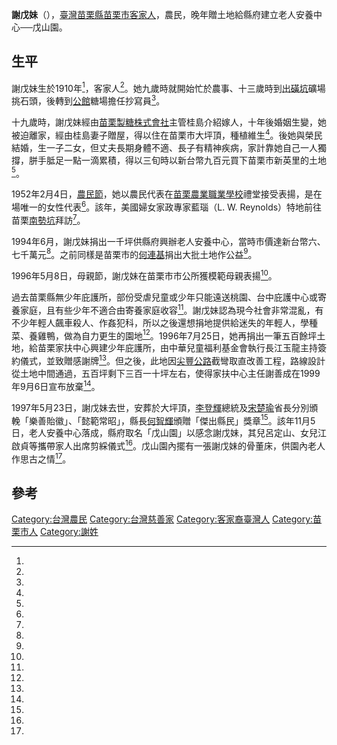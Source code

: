 {{Infobox Biography
|姓名 = 謝戊妹
|性別 = 女
|籍貫 = 
|出生日期 =1910年
|出生地點 =  {{TWN-JPN}}[[新竹廳|新竹廳]]苗栗支廳
|逝世日期 = {{death date and age|1997|5|23|1910}}
|逝世地點 = {{ROC|臺灣省}}[[苗栗縣|苗栗縣]][[苗栗市|苗栗市]]
|國籍 = {{JPN-EMP}}（1910－1945）<br>{{ROC}}（1945－1997）
}}
'''謝戊妹'''（{{bd|1910年||1997年|5月23日}}），[[臺灣|臺灣]][[苗栗縣|苗栗縣]][[苗栗市|苗栗市]][[台灣客家人|客家人]]，農民，晚年贈土地給縣府建立老人安養中心──戊山園。

==生平==
謝戊妹生於1910年<ref name="邱連枝4"/>，客家人<ref name="邱連枝2"/>。她九歲時就開始忙於農事、十三歲時到[[出磺坑|出磺坑]]礦場挑石頭，後轉到[[公館鄉_(台灣)|公館]]糖場擔任抄寫員<ref name="范榮達1"/>。

十九歲時，謝戊妹經由[[苗栗糖廠|苗栗製糖株式會社]]主管桂島介紹嫁人，十年後婚姻生變，她被迫離家，經由桂島妻子贈屋，得以住在苗栗市大坪頂，種植維生<ref name="范榮達1"/>。後她與榮民結婚，生一子二女，但丈夫長期身體不適、長子有精神疾病，家計靠她自己一人獨撐，胼手胝足一點一滴累積，得以三旬時以新台幣九百元買下苗栗市新英里的土地<ref name="邱連枝1"/>。

1952年2月4日，[[農民節|農民節]]，她以農民代表在[[國立苗栗高級農工職業學校|苗栗農業職業學校]]禮堂接受表揚，是在場唯一的女性代表<ref name="1952-02-05"/>。該年，美國婦女家政專家藍瑙（L. W. Reynolds）特地前往苗栗[[南勢坑_(苗栗縣)|南勢坑]]拜訪<ref name="謝增德"/>。

1994年6月，謝戊妹捐出一千坪供縣府興辦老人安養中心，當時市價達新台幣六、七千萬元<ref name="范榮達1"/>。之前同樣是苗栗市的[[何連基|何連基]]捐出大批土地作公益<ref name="范榮達4"/>。

1996年5月8日，母親節，謝戊妹在苗栗市市公所獲模範母親表揚<ref name="楊永盛2"/>。

過去苗栗縣無少年庇護所，部份受虐兒童或少年只能遠送桃園、台中庇護中心或寄養家庭，且有些少年不適合由寄養家庭收容<ref name="邱連枝2"/>。謝戊妹認為現今社會非常混亂，有不少年輕人飆車殺人、作姦犯科，所以之後還想捐地提供給迷失的年輕人，學種菜、養雞鴨，做為自力更生的園地<ref name="邱連枝1"/>。1996年7月25日，她再捐出一筆五百餘坪土地，給苗栗家扶中心興建少年庇護所，由中華兒童福利基金會執行長江玉龍主持簽約儀式，並致贈感謝牌<ref name="邱連枝2"/>。但之後，此地因[[尖豐公路|尖豐公路]]截彎取直改善工程，路線設計從土地中間通過，五百坪剩下三百一十坪左右，使得家扶中心主任謝善成在1999年9月6日宣布放棄<ref name="范榮達2"/>。

1997年5月23日，謝戊妹去世，安葬於大坪頂，[[李登輝|李登輝]]總統及[[宋楚瑜|宋楚瑜]]省長分別頒輓「樂善貽徽」、「懿範常昭」，縣長[[何智輝|何智輝]]頒贈「傑出縣民」獎章<ref name="邱連枝4"/>。該年11月5日，老人安養中心落成，縣府取名「戊山園」以感念謝戊妹，其兒呂定山、女兒江啟貞等攜帶家人出席剪綵儀式<ref name="邱連枝3"/>。戊山園內擺有一張謝戊妹的骨董床，供園內老人作思古之情<ref name="范榮達3"/>。

==參考==
{{portal box|人物|臺灣}}
{{Reflist|35em|refs =
<ref name="1952-02-05">{{Cite news|url=|title=苗縣生產競賽成績輝煌 優勝農民昨受獎 農民代表已專車晉省|author=|language=zh-tw|newspaper=聯合報|date=1952-02-05|accessdate=}}</ref>
<ref name="謝增德">{{Cite news|url=|title=訪本省的模範農民(九) 農村巾幗謝戊妹|author=謝增德|language=zh-tw|newspaper=聯合報|date=1952-08-15|accessdate=}}</ref>
<ref name="邱連枝1">{{Cite news|url=|title=二甲多土地全要捐出來 謝戊妹要蓋療養院、闢年輕人田園戢止社會歪風|author=邱連枝|language=zh-tw|newspaper=中國時報|date=1995-09-06|accessdate=}}</ref>
<ref name="邱連枝2">{{Cite news|url=|title=一生賺錢買地做公益 高齡婆婆義行可佩 謝戊妹捐最後一筆地建少年庇護中心|author=邱連枝|language=zh-tw|newspaper=中國時報|date=1996-07-27|accessdate=}}</ref>
<ref name="邱連枝3">{{Cite news|url=|title=老人樂園戊山園落成 謝戊妹老太太捐地遺愛 免費供無依者居住|author=邱連枝|language=zh-tw|newspaper=中國時報|date=1997-11-06|accessdate=}}</ref>
<ref name="邱連枝4">{{Cite news|url=|title=大善人謝戊妹公祭備極哀榮生前德風義行 何智輝頒贈傑出縣民獎章|author=邱連枝|language=zh-tw|newspaper=中國時報|date=1997-05-31|accessdate=}}</ref>
<ref name="楊永盛2">{{Cite news|url=|title=苗市表揚模範母親 廿四位媽媽受獎 九十四高齡郭范李妹受矚目|author=楊永盛|language=zh-tw|newspaper=中國時報|date=1996-05-09|accessdate=}}</ref>
<ref name="范榮達1">{{Cite news|url=|title=苗栗老婦大手筆 捐地千坪建養老院 八三高齡謝戊妹 一生刻苦省吃儉用 連家具都是撿的 行善一擲七千萬 願留「學問」給兒孫|author=范榮達|language=zh-tw|newspaper=聯合報|date=1995-10-11|accessdate=}}</ref>
<ref name="范榮達2">{{Cite news|url=|title=謝戊妹捐地建中途之家家扶放棄|author=范榮達|language=zh-tw|newspaper=聯合報|date=1999-09-07|accessdate=}}</ref>
<ref name="范榮達3">{{Cite news|url=|title=這張床有來頭的哦！|author=范榮達|language=zh-tw|newspaper=聯合報|date=2010-03-08|accessdate=}}</ref>
<ref name="范榮達4">{{Cite news|url=|title=拾荒老人 捐地興建戒毒村 「施比受更有福」何連基生活雖刻苦 一擲千萬為善長樂 強調每分錢都是清清白白賺來的|author=范榮達|language=zh-tw|newspaper=聯合報|date=1993-01-30|accessdate=}}</ref>
}}
[[Category:台灣農民|Category:台灣農民]]
[[Category:台灣慈善家|Category:台灣慈善家]]
[[Category:客家裔臺灣人|Category:客家裔臺灣人]]
[[Category:苗栗市人|Category:苗栗市人]]
[[Category:謝姓|Category:謝姓]]